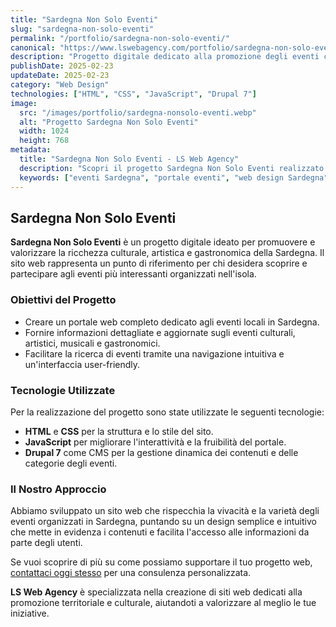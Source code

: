 ```yaml
---
title: "Sardegna Non Solo Eventi"
slug: "sardegna-non-solo-eventi"
permalink: "/portfolio/sardegna-non-solo-eventi/"
canonical: "https://www.lswebagency.com/portfolio/sardegna-non-solo-eventi/"
description: "Progetto digitale dedicato alla promozione degli eventi culturali, artistici e gastronomici in Sardegna."
publishDate: 2025-02-23
updateDate: 2025-02-23
category: "Web Design"
technologies: ["HTML", "CSS", "JavaScript", "Drupal 7"]
image:
  src: "/images/portfolio/sardegna-nonsolo-eventi.webp"
  alt: "Progetto Sardegna Non Solo Eventi"
  width: 1024
  height: 768
metadata:
  title: "Sardegna Non Solo Eventi - LS Web Agency"
  description: "Scopri il progetto Sardegna Non Solo Eventi realizzato da LS Web Agency: un portale dedicato alla promozione degli eventi culturali e artistici in Sardegna."
  keywords: ["eventi Sardegna", "portale eventi", "web design Sardegna", "Drupal 7"]
---
```


## Sardegna Non Solo Eventi

**Sardegna Non Solo Eventi** è un progetto digitale ideato per promuovere e valorizzare la ricchezza culturale, artistica e gastronomica della Sardegna. Il sito web rappresenta un punto di riferimento per chi desidera scoprire e partecipare agli eventi più interessanti organizzati nell'isola.

### Obiettivi del Progetto

- Creare un portale web completo dedicato agli eventi locali in Sardegna.
- Fornire informazioni dettagliate e aggiornate sugli eventi culturali, artistici, musicali e gastronomici.
- Facilitare la ricerca di eventi tramite una navigazione intuitiva e un'interfaccia user-friendly.

### Tecnologie Utilizzate

Per la realizzazione del progetto sono state utilizzate le seguenti tecnologie:

- **HTML** e **CSS** per la struttura e lo stile del sito.
- **JavaScript** per migliorare l'interattività e la fruibilità del portale.
- **Drupal 7** come CMS per la gestione dinamica dei contenuti e delle categorie degli eventi.

### Il Nostro Approccio

Abbiamo sviluppato un sito web che rispecchia la vivacità e la varietà degli eventi organizzati in Sardegna, puntando su un design semplice e intuitivo che mette in evidenza i contenuti e facilita l'accesso alle informazioni da parte degli utenti.

Se vuoi scoprire di più su come possiamo supportare il tuo progetto web, [contattaci oggi stesso](https://lucasanna.eu/contatti) per una consulenza personalizzata.

**LS Web Agency** è specializzata nella creazione di siti web dedicati alla promozione territoriale e culturale, aiutandoti a valorizzare al meglio le tue iniziative.
